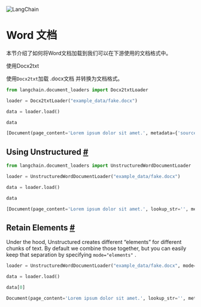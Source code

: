 

<Head>
  <script>
    {
      `(function() {
         var _hmt = _hmt || [];
(function() {
  var hm = document.createElement("script");
  hm.src = "https://hm.baidu.com/hm.js?e60fb290e204e04c5cb6f79b0ac1e697";
  var s = document.getElementsByTagName("script")[0]; 
  s.parentNode.insertBefore(hm, s);
})();
       })();`
    }
  </script>
</Head>

![LangChain](https://pica.zhimg.com/50/v2-56e8bbb52aa271012541c1fe1ceb11a2_r.gif)



# Word 文档

本节介绍了如何将Word文档加载到我们可以在下游使用的文档格式中。

使用Docx2txt

使用`Docx2txt`加载 .docx文档 并转换为文档格式。







```python
from langchain.document_loaders import Docx2txtLoader

```










```python
loader = Docx2txtLoader("example_data/fake.docx")

```










```python
data = loader.load()

```










```python
data

```








```python
[Document(page_content='Lorem ipsum dolor sit amet.', metadata={'source': 'example_data/fake.docx'})]

```








 Using Unstructured
 [#](#using-unstructured "Permalink to this headline")
---------------------------------------------------------------------------







```python
from langchain.document_loaders import UnstructuredWordDocumentLoader

```










```python
loader = UnstructuredWordDocumentLoader("example_data/fake.docx")

```










```python
data = loader.load()

```










```python
data

```








```python
[Document(page_content='Lorem ipsum dolor sit amet.', lookup_str='', metadata={'source': 'fake.docx'}, lookup_index=0)]

```








 Retain Elements
 [#](#retain-elements "Permalink to this headline")
---------------------------------------------------------------------



 Under the hood, Unstructured creates different “elements” for different chunks of text. By default we combine those together, but you can easily keep that separation by specifying
 `mode="elements"`
 .
 







```python
loader = UnstructuredWordDocumentLoader("example_data/fake.docx", mode="elements")

```










```python
data = loader.load()

```










```python
data[0]

```








```python
Document(page_content='Lorem ipsum dolor sit amet.', lookup_str='', metadata={'source': 'fake.docx', 'filename': 'fake.docx', 'category': 'Title'}, lookup_index=0)

```








